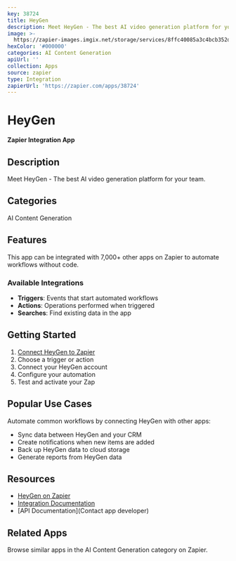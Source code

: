 ```yaml
---
key: 38724
title: HeyGen
description: Meet HeyGen - The best AI video generation platform for your team.
image: >-
  https://zapier-images.imgix.net/storage/services/8ffc40085a3c4bcb352dfb765082e607.png?auto=format%2Ccompress&ixlib=python-3.0.0&q=50
hexColor: '#000000'
categories: AI Content Generation
apiUrl: ''
collection: Apps
source: zapier
type: Integration
zapierUrl: 'https://zapier.com/apps/38724'
---
```

# HeyGen

**Zapier Integration App**

## Description

Meet HeyGen - The best AI video generation platform for your team.

## Categories

AI Content Generation

## Features

This app can be integrated with 7,000+ other apps on Zapier to automate workflows without code.

### Available Integrations

- **Triggers**: Events that start automated workflows
- **Actions**: Operations performed when triggered
- **Searches**: Find existing data in the app

## Getting Started

1. [Connect HeyGen to Zapier](https://zapier.com/apps/38724)
2. Choose a trigger or action
3. Connect your HeyGen account
4. Configure your automation
5. Test and activate your Zap

## Popular Use Cases

Automate common workflows by connecting HeyGen with other apps:

- Sync data between HeyGen and your CRM
- Create notifications when new items are added
- Back up HeyGen data to cloud storage
- Generate reports from HeyGen data

## Resources

- [HeyGen on Zapier](https://zapier.com/apps/38724)
- [Integration Documentation](https://zapier.com/apps/38724/integrations)
- [API Documentation](Contact app developer)

## Related Apps

Browse similar apps in the AI Content Generation category on Zapier.
